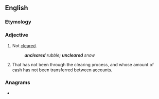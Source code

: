 ==English==

===Etymology===
{{prefix|un|cleared|lang=en}}

===Adjective===
{{en-adj|-}}

# Not [[cleared]].
#: '''''uncleared''' rubble; '''uncleared''' snow''
# {{lb|en|of a cheque}} That has not been through the clearing process, and whose amount of cash has not been transferred between accounts.

===Anagrams===
* {{anagrams|en|Aden ulcer|undeclare}}